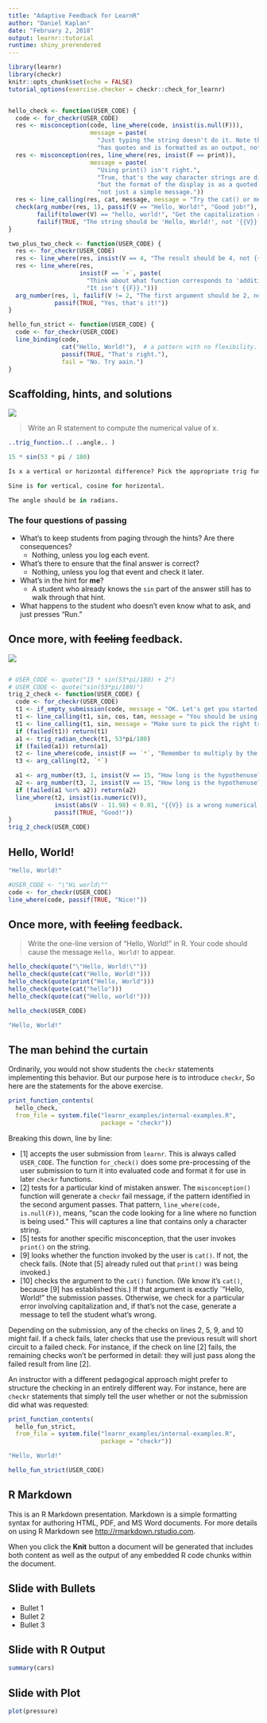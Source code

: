 ```yaml
---
title: "Adaptive Feedback for LearnR"
author: "Daniel Kaplan"
date: "February 2, 2018"
output: learnr::tutorial
runtime: shiny_prerendered
---
```


<!--
    ioslides_presentation: 
    keep_md: no
    logo: ~/KaplanFiles/Explore/checkr/inst/RStudioConf2018/mosaic-square.png
    self_contained: no
    smart: no
    widescreen: no
    df_print: kable
    theme: yeti

-->

```r
library(learnr)
library(checkr)
knitr::opts_chunk$set(echo = FALSE)
tutorial_options(exercise.checker = checkr::check_for_learnr)


hello_check <- function(USER_CODE) {
  code <- for_checkr(USER_CODE)
  res <- misconception(code, line_where(code, insist(is.null(F))), 
                       message = paste(
                         "Just typing the string doesn't do it. Note that the output", 
                         "has quotes and is formatted as an output, not a simple message."))
  res <- misconception(res, line_where(res, insist(F == print)), 
                       message = paste(
                         "Using print() isn't right.",
                         "True, that's the way character strings are displayed,", 
                         "but the format of the display is as a quoted output and",
                         "not just a simple message."))
  res <- line_calling(res, cat, message, message = "Try the cat() or message() functions.")
  check(arg_number(res, 1), passif(V == "Hello, World!", "Good job!"),
        failif(tolower(V) == "hello, world!", "Get the capitalization right!"),
        failif(TRUE, "The string should be 'Hello, World!', not '{{V}}'.")) 
}

two_plus_two_check <- function(USER_CODE) {
  res <- for_checkr(USER_CODE)
  res <- line_where(res, insist(V == 4, "The result should be 4, not {{V}}."))
  res <- line_where(res, 
                    insist(F == `+`, paste(
                      "Think about what function corresponds to 'addition'.", 
                      "It isn't {{F}}.")))
  arg_number(res, 1, failif(V != 2, "The first argument should be 2, not {{E}}."),
             passif(TRUE, "Yes, that's it!"))
}

hello_fun_strict <- function(USER_CODE) {
  code <- for_checkr(USER_CODE)
  line_binding(code, 
               cat("Hello, World!"),  # a pattern with no flexibility.
               passif(TRUE, "That's right."),
               fail = "No. Try aain.")
}
```

## Scaffolding, hints, and solutions 

![](www/trig-problem-1.png)   

> Write an R statement to compute the numerical value of x.

```r
..trig_function..( ..angle.. )
```

```r
15 * sin(53 * pi / 180)
```

```r
Is x a vertical or horizontal difference? Pick the appropriate trig function.
```

```r
Sine is for vertical, cosine for horizontal.
```

```r
The angle should be in radians.
```

### The four questions of passing

- What's to keep students from paging through the hints? Are there consequences?
    - Nothing, unless you log each event.
- What's there to ensure that the final answer is correct?
    - Nothing, unless you log that event and check it later.
- What's in the hint for **me**?
    - A student who already knows the `sin` part of the answer still has to walk through that hint.
- What happens to the student who doesn't even know what to ask, and just presses "Run."

## Once more, with ~~feeling~~ feedback.

![](www/trig-problem-1.png)   

```r

```

```r
# USER_CODE <- quote("15 * sin(53*pi/180) + 2")
# USER_CODE <- quote("sin(53*pi/180)")
trig_2_check <- function(USER_CODE) {
  code <- for_checkr(USER_CODE)
  t1 <- if_empty_submission(code, message = "OK. Let's get you started. Pick a trig function such as sin(), cos(), tan(), giving the angle as an argument. Perhaps something like tan(40). This won't be right, but it will get you on track. ")
  t1 <- line_calling(t1, sin, cos, tan, message = "You should be using a trigonometric function.")
  t1 <- line_calling(t1, sin, message = "Make sure to pick the right trig function. cos() does horizontal lengths, sin() does vertical lengths.")
  if (failed(t1)) return(t1)
  a1 <- trig_radian_check(t1, 53*pi/180)
  if (failed(a1)) return(a1)
  t2 <- line_where(code, insist(F == `*`, "Remember to multiply by the length of the hypotenuse."))
  t3 <- arg_calling(t2, `*`)

  a1 <- arg_number(t3, 1, insist(V == 15, "How long is the hypothenuse? It says right on the diagram."))
  a2 <- arg_number(t3, 2, insist(V == 15, "How long is the hypothenuse? It says right on the diagram."))
  if (failed(a1 %or% a2)) return(a2)
  line_where(t2, insist(is.numeric(V)), 
             insist(abs(V - 11.98) < 0.01, "{{V}} is a wrong numerical result. It should be about 11.98."), 
             passif(TRUE, "Good!"))
}
trig_2_check(USER_CODE)
```

## Hello, World!

```r
"Hello, World!"
```

```r
#USER_CODE <- "\"Hi world\""
code <- for_checkr(USER_CODE)
line_where(code, passif(TRUE, "Nice!"))
```



## Once more, with ~~feeling~~ feedback.

> Write the one-line version of "Hello, World!" in R. Your code should cause the message `Hello, World!` to appear. 


```r
hello_check(quote("\"Hello, World!\""))
hello_check(quote(cat("Hello, World!")))
hello_check(quote(print("Hello, World")))
hello_check(quote(cat("hello")))
hello_check(quote(cat("Hello, world!")))
```

```r
hello_check(USER_CODE)
```

```r
"Hello, World!"
```

## The man behind the curtain

Ordinarily, you would not show students the `checkr` statements implementing this behavior. But our purpose here is to introduce `checkr`, So here are the statements for the above exercise.

```r
print_function_contents(
  hello_check,
  from_file = system.file("learnr_examples/internal-examples.R", 
                          package = "checkr"))
```

Breaking this down, line by line:

- [1] accepts the user submission from `learnr`. This is always called `USER_CODE`. The function `for_check()` does some pre-processing of the user submission to turn it into evaluated code and format it for use in later `checkr` functions.
- [2] tests for a particular kind of mistaken answer. The `misconception()` function will generate a `checkr` fail message, if the pattern identified in the second argument passes. That pattern, `line_where(code, is.null(F))`, means, "scan the code looking for a line where no function is being used." This will captures a line that contains only a character string.
- [5] tests for another specific misconception, that the user invokes `print()` on the string. 
- [9] looks whether the function invoked by the user is `cat()`. If not, the check fails. (Note that [5] already ruled out that `print()` was being invoked.)
- [10] checks the argument to the `cat()` function. (We know it's `cat()`, because [9] has established this.) If that argument is exactly `"Hello, World!" the submission passes. Otherwise, we check for a particular error involving capitalization and, if that's not the case, generate a message to tell the student what's wrong.

Depending on the submission, any of the checks on lines 2, 5, 9, and 10 might fail. If a check fails, later checks that use the previous result will short circuit to a failed check. For instance, if the check on line [2] fails, the remaining checks won't be performed in detail: they will just pass along the failed result from line [2].

An instructor with a different pedagogical approach might prefer to structure the checking in an entirely different way. For instance, here are `checkr` statements that simply tell the user whether or not the submission did what was requested:

```r
print_function_contents(
  hello_fun_strict,
  from_file = system.file("learnr_examples/internal-examples.R", 
                          package = "checkr"))
```

```r
"Hello, World!"
```

```r
hello_fun_strict(USER_CODE)
```

## R Markdown

This is an R Markdown presentation. Markdown is a simple formatting syntax for authoring HTML, PDF, and MS Word documents. For more details on using R Markdown see <http://rmarkdown.rstudio.com>.

When you click the **Knit** button a document will be generated that includes both content as well as the output of any embedded R code chunks within the document.

## Slide with Bullets

- Bullet 1
- Bullet 2
- Bullet 3

## Slide with R Output

```r
summary(cars)
```

## Slide with Plot

```r
plot(pressure)
```

